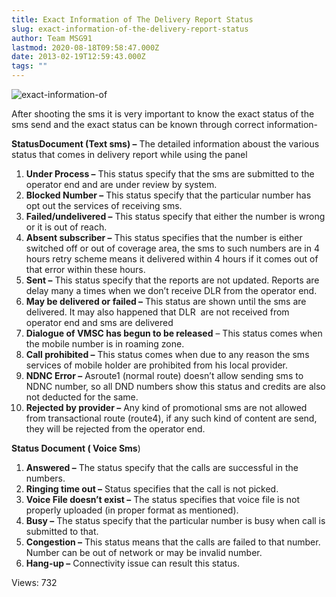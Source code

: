 ```yaml
---
title: Exact Information of The Delivery Report Status
slug: exact-information-of-the-delivery-report-status
author: Team MSG91
lastmod: 2020-08-18T09:58:47.000Z
date: 2013-02-19T12:59:43.000Z
tags: ""
---
```


![exact-information-of](https://images-msg91.s3.ap-south-1.amazonaws.com/content/images/wordpress/2013/02/exact-information-of.jpg)  

After shooting the sms it is very important to know the exact status of the sms send and the exact status can be known through correct information-


**StatusDocument (Text sms) –** The detailed information aboust the various status that comes in delivery report while using the panel


1. **Under Process –** This status specify that the sms are submitted to the operator end and are under review by system.
2. **Blocked Number –** This status specify that the particular number has opt out the services of receiving sms.
3. **Failed/undelivered –** This status specify that either the number is wrong or it is out of reach.
4. **Absent subscriber –** This status specifies that the number is either switched off or out of coverage area, the sms to such numbers are in 4 hours retry scheme means it delivered within 4 hours if it comes out of that error within these hours.
5. **Sent –** This status specify that the reports are not updated. Reports are delay many a times when we don’t receive DLR from the operator end.
6. **May be delivered or failed –** This status are shown until the sms are delivered. It may also happened that DLR  are not received from operator end and sms are delivered
7. **Dialogue of VMSC has begun to be released** – This status comes when the mobile number is in roaming zone.
8. **Call prohibited –** This status comes when due to any reason the sms services of mobile holder are prohibited from his local provider.
9. **NDNC Error –** Asroute1 (normal route) doesn’t allow sending sms to NDNC number, so all DND numbers show this status and credits are also not deducted for the same.
10. **Rejected by provider –** Any kind of promotional sms are not allowed from transactional route (route4), if any such kind of content are send, they will be rejected from the operator end.


**Status Document ( Voice Sms**)


1. **Answered –** The status specify that the calls are successful in the numbers.
2. **Ringing time out –** Status specifies that the call is not picked.
3. **Voice File doesn’t exist –** The status specifies that voice file is not properly uploaded (in proper format as mentioned).
4. **Busy –** The status specify that the particular number is busy when call is submitted to that.
5. **Congestion –** This status means that the calls are failed to that number. Number can be out of network or may be invalid number.
6. **Hang-up –** Connectivity issue can result this status.


 Views: 732


